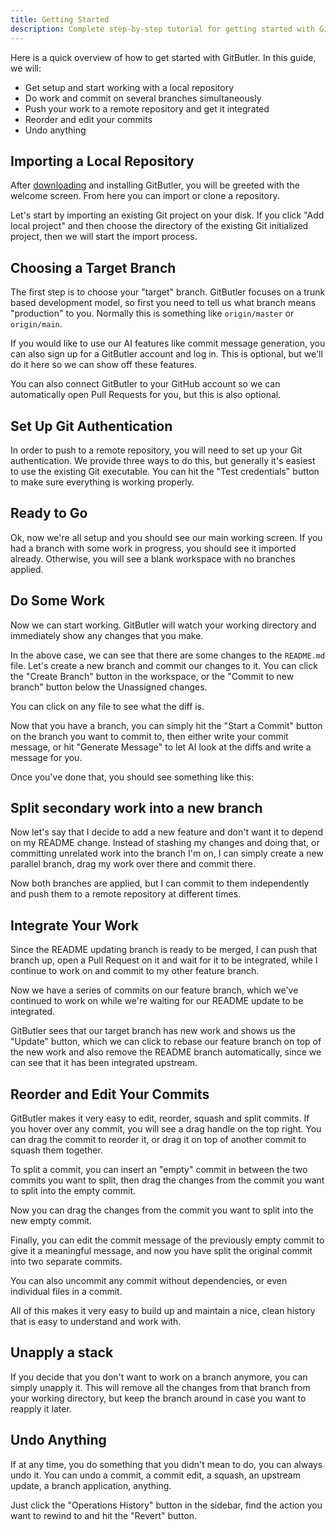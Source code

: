 ```yaml
---
title: Getting Started
description: Complete step-by-step tutorial for getting started with GitButler, from importing repositories to managing multiple branches and commits.
---
```


Here is a quick overview of how to get started with GitButler. In this guide, we will:

- Get setup and start working with a local repository
- Do work and commit on several branches simultaneously
- Push your work to a remote repository and get it integrated
- Reorder and edit your commits
- Undo anything

## Importing a Local Repository

After [downloading](https://app.gitbutler.com/downloads) and installing GitButler, you will be greeted with the welcome screen. From here you can import or clone a repository.

<ImageSection
  alt="Import screen"
  src="/started/welcome-screen.png"
  subtitle="First thing you see when you launch GitButler"
/>

Let's start by importing an existing Git project on your disk. If you click "Add local project" and then choose the directory of the existing Git initialized project, then we will start the import process.

## Choosing a Target Branch

<ImageSection
  alt="Import screen"
  src="/started/import.png"
  subtitle="First step: choose your target branch"
/>

The first step is to choose your "target" branch. GitButler focuses on a trunk based development model, so first you need to tell us what branch means "production" to you. Normally this is something like `origin/master` or `origin/main`.

If you would like to use our AI features like commit message generation, you can also sign up for a GitButler account and log in. This is optional, but we'll do it here so we can show off these features.

You can also connect GitButler to your GitHub account so we can automatically open Pull Requests for you, but this is also optional.

## Set Up Git Authentication

In order to push to a remote repository, you will need to set up your Git authentication. We provide three ways to do this, but generally it's easiest to use the existing Git executable. You can hit the "Test credentials" button to make sure everything is working properly.

<ImageSection
  alt="Git configuration screen"
  src="/started/setup-git.png"
  subtitle="Second step: configure your git pushes"
/>

## Ready to Go

Ok, now we're all setup and you should see our main working screen. If you had a branch with some work in progress, you should see it imported already. Otherwise, you will see a blank workspace with no branches applied.

<ImageSection
  className="mx-auto"
  src="https://gitbutler-docs-images-public.s3.us-east-1.amazonaws.com/initial-space.png"
  width="800"
  height="600"
  subtitle="A workspace with no initial branches"
/>

## Do Some Work

Now we can start working. GitButler will watch your working directory and immediately show any changes that you make.

In the above case, we can see that there are some changes to the `README.md` file. Let's create a new branch and commit our changes to it. You can click the "Create Branch" button in the workspace, or the "Commit to new branch" button below the Unassigned changes.

<ImageSection
  className="mx-auto"
  src="https://gitbutler-docs-images-public.s3.us-east-1.amazonaws.com/CleanShot%202025-07-02%20at%2010.44.12%402x.png"
  width="800"
  height="600"
  subtitle="Creating a new branch."
/>

You can click on any file to see what the diff is.

<ImageSection
  className="mx-auto"
  src="https://gitbutler-docs-images-public.s3.us-east-1.amazonaws.com/view-file.png"
  width="800"
  height="600"
  subtitle="view-file.png"
/>

Now that you have a branch, you can simply hit the "Start a Commit" button on the branch you want to commit to, then either write your commit message, or hit "Generate Message" to let AI look at the diffs and write a message for you.

<ImageSection
  className="mx-auto"
  src="https://gitbutler-docs-images-public.s3.us-east-1.amazonaws.com/CleanShot%202025-07-02%20at%2010.53.15%402x.png"
  width="800"
  height="600"
  subtitle="Simple commit message dialog"
/>

Once you've done that, you should see something like this:

<ImageSection
  className="mx-auto"
  src="https://gitbutler-docs-images-public.s3.us-east-1.amazonaws.com/post-commit.png"
  width="800"
  height="600"
  subtitle="Now we can see our one commit on our branch"
/>

## Split secondary work into a new branch

Now let's say that I decide to add a new feature and don't want it to depend on my README change. Instead of stashing my changes and doing that, or committing unrelated work into the branch I'm on, I can simply create a new parallel branch, drag my work over there and commit there.

<ImageSection
  className="mx-auto"
  src="https://gitbutler-docs-images-public.s3.us-east-1.amazonaws.com/two-branches.png"
  width="800"
  height="600"
  subtitle="Now we have two branches, both applied"
/>

Now both branches are applied, but I can commit to them independently and push them to a remote repository at different times.

## Integrate Your Work

Since the README updating branch is ready to be merged, I can push that branch up, open a Pull Request on it and wait for it to be integrated, while I continue to work on and commit to my other feature branch.

<ImageSection
  className="mx-auto"
  src="https://gitbutler-docs-images-public.s3.us-east-1.amazonaws.com/integrated2.png"
  width="800"
  height="600"
  subtitle="One branch is pushed and we can see that it has been integrated upstream."
/>

Now we have a series of commits on our feature branch, which we've continued to work on while we're waiting for our README update to be integrated.

GitButler sees that our target branch has new work and shows us the "Update" button, which we can click to rebase our feature branch on top of the new work and also remove the README branch automatically, since we can see that it has been integrated upstream.

<ImageSection
  className="mx-auto"
  src="https://gitbutler-docs-images-public.s3.us-east-1.amazonaws.com/update-base.png"
  width="800"
  height="600"
  subtitle="Updating from upstream will automatically remove integrated branches and rebase other branches on top of the new work."
/>

## Reorder and Edit Your Commits

GitButler makes it very easy to edit, reorder, squash and split commits. If you hover over any commit, you will see a drag handle on the top right. You can drag the commit to reorder it, or drag it on top of another commit to squash them together.

<ImageSection
  className="mx-auto"
  src="https://gitbutler-docs-images-public.s3.us-east-1.amazonaws.com/move-commit.png"
  width="800"
  height="600"
  subtitle="Drag one commit on top of another to squash, above or below to reorder, or to another branch to move it."
/>

To split a commit, you can insert an "empty" commit in between the two commits you want to split, then drag the changes from the commit you want to split into the empty commit.

<ImageSection
  className="mx-auto"
  src="https://gitbutler-docs-images-public.s3.us-east-1.amazonaws.com/add-empty-commit.png"
  width="800"
  height="600"
  subtitle="Add a new empty commit above or below an existing one"
/>

Now you can drag the changes from the commit you want to split into the new empty commit.

<ImageSection
  className="mx-auto"
  src="https://gitbutler-docs-images-public.s3.us-east-1.amazonaws.com/amend-to-empty-commit.png"
  width="800"
  height="600"
  subtitle="Drag files from one commit to another, in this case, amending the previously empty commit"
/>

Finally, you can edit the commit message of the previously empty commit to give it a meaningful message, and now you have split the original commit into two separate commits.

<ImageSection
  className="mx-auto"
  src="https://gitbutler-docs-images-public.s3.us-east-1.amazonaws.com/add-commit-message.png"
  width="800"
  height="600"
  subtitle="add-commit-message.png"
/>

You can also uncommit any commit without dependencies, or even individual files in a commit.

<ImageSection
  className="mx-auto"
  src="https://gitbutler-docs-images-public.s3.us-east-1.amazonaws.com/uncommit.png"
  width="800"
  height="600"
  subtitle="Uncommit any commit"
/>

All of this makes it very easy to build up and maintain a nice, clean history that is easy to understand and work with.

## Unapply a stack

If you decide that you don't want to work on a branch anymore, you can simply unapply it. This will remove all the changes from that branch from your working directory, but keep the branch around in case you want to reapply it later.

<ImageSection
  className="mx-auto"
  src="https://gitbutler-docs-images-public.s3.us-east-1.amazonaws.com/unapply-stack.png"
  width="800"
  height="600"
  subtitle="Unapply a branch to remove those changes from your working directory and save the work"
/>

## Undo Anything

If at any time, you do something that you didn't mean to do, you can always undo it. You can undo a commit, a commit edit, a squash, an upstream update, a branch application, anything.

Just click the "Operations History" button in the sidebar, find the action you want to rewind to and hit the "Revert" button.

<ImageSection
  className="mx-auto"
  src="https://gitbutler-docs-images-public.s3.us-east-1.amazonaws.com/ophistory.png"
  width="800"
  height="600"
  subtitle="Revert back to a previous point in time with the Operations History"
/>
